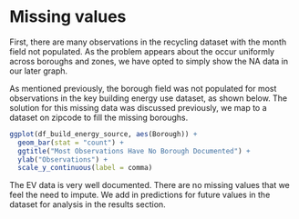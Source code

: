 # Missing values

First, there are many observations in the recycling dataset with the month field not populated. As the problem appears about the occur uniformly across boroughs and zones, we have opted to simply show the NA data in our later graph.

As mentioned previously, the borough field was not populated for most observations in the key building energy use dataset, as shown below. The solution for this missing data was discussed previously, we map to a dataset on zipcode to fill the missing boroughs.

```r
ggplot(df_build_energy_source, aes(Borough)) +
  geom_bar(stat = "count") +
  ggtitle("Most Observations Have No Borough Documented") +
  ylab("Observations") + 
  scale_y_continuous(label = comma)
```

The EV data is very well documented. There are no missing values that we feel the need to impute. We add in predictions for future values in the dataset for analysis in the results section.
